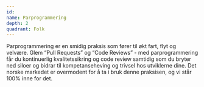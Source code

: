 ```yaml
---
id:
name: Parprogrammering
depth: 2
quadrant: Folk
---
```


Parprogrammering er en smidig praksis som fører til økt fart, flyt og velvære.
Glem “Pull Requests” og “Code Reviews” - med parprogrammering får du kontinuerlig kvalitetssikring og
code review samtidig som du bryter ned siloer og bidrar til kompetanseheving og trivsel hos utviklerne dine.
Det norske markedet er overmodent for å ta i bruk denne praksisen, og vi står 100% inne for det.

